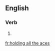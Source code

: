 ==English==

===Verb===
{{head|en|head=[[hold]]ing [[all]] [[the]] [[ace]]s}}

# {{present participle of|hold all the aces}}

[[fr:holding all the aces]]